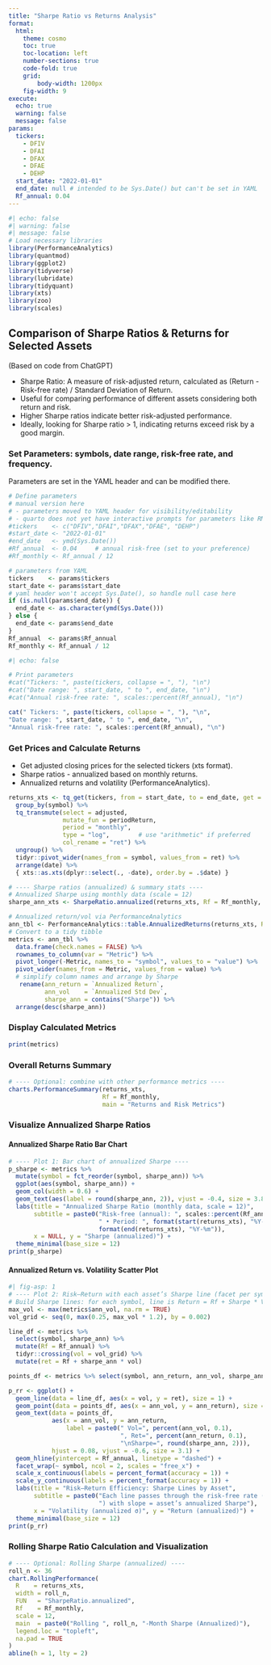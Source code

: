 ```yaml
---
title: "Sharpe Ratio vs Returns Analysis"
format: 
  html:
    theme: cosmo
    toc: true
    toc-location: left
    number-sections: true
    code-fold: true
    grid:
        body-width: 1200px 
    fig-width: 9
execute:
  echo: true
  warning: false
  message: false
params:
  tickers: 
    - DFIV
    - DFAI
    - DFAX
    - DFAE
    - DEHP
  start_date: "2022-01-01"
  end_date: null # intended to be Sys.Date() but can't be set in YAML
  Rf_annual: 0.04
---
```


```r
#| echo: false
#| warning: false
#| message: false
# Load necessary libraries
library(PerformanceAnalytics)
library(quantmod)
library(ggplot2)
library(tidyverse)
library(lubridate)
library(tidyquant)
library(xts)
library(zoo)
library(scales)
```

## Comparison of Sharpe Ratios & Returns for Selected Assets

(Based on code from ChatGPT)

* Sharpe Ratio: A measure of risk-adjusted return, calculated as (Return - Risk-free rate) / Standard Deviation of Return.
* Useful for comparing performance of different assets considering both return and risk.
* Higher Sharpe ratios indicate better risk-adjusted performance.
* Ideally, looking for Sharpe ratio > 1, indicating returns exceed risk by a good margin.

### Set Parameters: symbols, date range, risk-free rate, and frequency.

Parameters are set in the YAML header and can be modified there.

```r
# Define parameters
# manual version here
# - parameters moved to YAML header for visibility/editability
# - quarto does not yet have interactive prompts for parameters like RMarkdown :(
#tickers    <- c("DFIV","DFAI","DFAX","DFAE", "DEHP")   
#start_date <- "2022-01-01"
#end_date   <- ymd(Sys.Date())
#Rf_annual  <- 0.04     # annual risk-free (set to your preference)
#Rf_monthly <- Rf_annual / 12

# parameters from YAML
tickers    <- params$tickers
start_date <- params$start_date
# yaml header won't accept Sys.Date(), so handle null case here
if (is.null(params$end_date)) {
  end_date <- as.character(ymd(Sys.Date()))
} else {
  end_date <- params$end_date
}
Rf_annual  <- params$Rf_annual
Rf_monthly <- Rf_annual / 12
```

```r
#| echo: false

# Print parameters
#cat("Tickers: ", paste(tickers, collapse = ", "), "\n")
#cat("Date range: ", start_date, " to ", end_date, "\n")
#cat("Annual risk-free rate: ", scales::percent(Rf_annual), "\n")

cat(" Tickers: ", paste(tickers, collapse = ", "), "\n",
"Date range: ", start_date, " to ", end_date, "\n",
"Annual risk-free rate: ", scales::percent(Rf_annual), "\n")
```

### Get Prices and Calculate Returns

* Get adjusted closing prices for the selected tickers (xts format).
* Sharpe ratios - annualized based on monthly returns.
* Annualized returns and volatility (PerformanceAnalytics).

```r
returns_xts <- tq_get(tickers, from = start_date, to = end_date, get = "stock.prices") %>%
  group_by(symbol) %>%
  tq_transmute(select = adjusted,
               mutate_fun = periodReturn,
               period = "monthly",
               type = "log",        # use "arithmetic" if preferred
               col_rename = "ret") %>%
  ungroup() %>%
  tidyr::pivot_wider(names_from = symbol, values_from = ret) %>%
  arrange(date) %>%
  { xts::as.xts(dplyr::select(., -date), order.by = .$date) }

# ---- Sharpe ratios (annualized) & summary stats ----
# Annualized Sharpe using monthly data (scale = 12)
sharpe_ann_xts <- SharpeRatio.annualized(returns_xts, Rf = Rf_monthly, scale = 12)

# Annualized return/vol via PerformanceAnalytics
ann_tbl <- PerformanceAnalytics::table.AnnualizedReturns(returns_xts, Rf = Rf_monthly, scale = 12)
# Convert to a tidy tibble
metrics <- ann_tbl %>%
  data.frame(check.names = FALSE) %>%
  rownames_to_column(var = "Metric") %>%
  pivot_longer(-Metric, names_to = "symbol", values_to = "value") %>%
  pivot_wider(names_from = Metric, values_from = value) %>%
  # simplify column names and arrange by Sharpe
   rename(ann_return = `Annualized Return`,
          ann_vol    = `Annualized Std Dev`,
          sharpe_ann = contains("Sharpe")) %>%
  arrange(desc(sharpe_ann))
```

### Display Calculated Metrics

```r
print(metrics)
```

### Overall Returns Summary

```r
# ---- Optional: combine with other performance metrics ----
charts.PerformanceSummary(returns_xts,
                          Rf = Rf_monthly,
                          main = "Returns and Risk Metrics")
```

### Visualize Annualized Sharpe Ratios

#### Annualized Sharpe Ratio Bar Chart

```r
# ---- Plot 1: Bar chart of annualized Sharpe ----
p_sharpe <- metrics %>%
  mutate(symbol = fct_reorder(symbol, sharpe_ann)) %>%
  ggplot(aes(symbol, sharpe_ann)) +
  geom_col(width = 0.6) +
  geom_text(aes(label = round(sharpe_ann, 2)), vjust = -0.4, size = 3.8) +
  labs(title = "Annualized Sharpe Ratio (monthly data, scale = 12)",
       subtitle = paste0("Risk-free (annual): ", scales::percent(Rf_annual),
                         " • Period: ", format(start(returns_xts), "%Y-%m"), " → ",
                         format(end(returns_xts), "%Y-%m")),
       x = NULL, y = "Sharpe (annualized)") +
  theme_minimal(base_size = 12)
print(p_sharpe)
```

#### Annualized Return vs. Volatility Scatter Plot

```r
#| fig-asp: 1
# ---- Plot 2: Risk–Return with each asset’s Sharpe line (facet per symbol) ----
# Build Sharpe lines: for each symbol, line is Return = Rf + Sharpe * Vol
max_vol <- max(metrics$ann_vol, na.rm = TRUE)
vol_grid <- seq(0, max(0.25, max_vol * 1.2), by = 0.002)

line_df <- metrics %>%
  select(symbol, sharpe_ann) %>%
  mutate(Rf = Rf_annual) %>%
  tidyr::crossing(vol = vol_grid) %>%
  mutate(ret = Rf + sharpe_ann * vol)

points_df <- metrics %>% select(symbol, ann_return, ann_vol, sharpe_ann)

p_rr <- ggplot() +
  geom_line(data = line_df, aes(x = vol, y = ret), size = 1) +
  geom_point(data = points_df, aes(x = ann_vol, y = ann_return), size = 2) +
  geom_text(data = points_df,
            aes(x = ann_vol, y = ann_return,
                label = paste0(" Vol=", percent(ann_vol, 0.1),
                               ", Ret=", percent(ann_return, 0.1),
                               "\nSharpe=", round(sharpe_ann, 2))),
            hjust = 0.08, vjust = -0.6, size = 3.1) +
  geom_hline(yintercept = Rf_annual, linetype = "dashed") +
  facet_wrap(~ symbol, ncol = 2, scales = "free_x") +
  scale_x_continuous(labels = percent_format(accuracy = 1)) +
  scale_y_continuous(labels = percent_format(accuracy = 1)) +
  labs(title = "Risk–Return Efficiency: Sharpe Lines by Asset",
       subtitle = paste0("Each line passes through the risk-free rate (", percent(Rf_annual),
                         ") with slope = asset’s annualized Sharpe"),
       x = "Volatility (annualized σ)", y = "Return (annualized)") +
  theme_minimal(base_size = 12)
print(p_rr)
```

### Rolling Sharpe Ratio Calculation and Visualization

```r
# ---- Optional: Rolling Sharpe (annualized) ----
roll_n <- 36
chart.RollingPerformance(
  R    = returns_xts,
  width = roll_n,
  FUN   = "SharpeRatio.annualized",
  Rf    = Rf_monthly,
  scale = 12,
  main  = paste0("Rolling ", roll_n, "-Month Sharpe (Annualized)"),
  legend.loc = "topleft",
  na.pad = TRUE
)
abline(h = 1, lty = 2)
```
